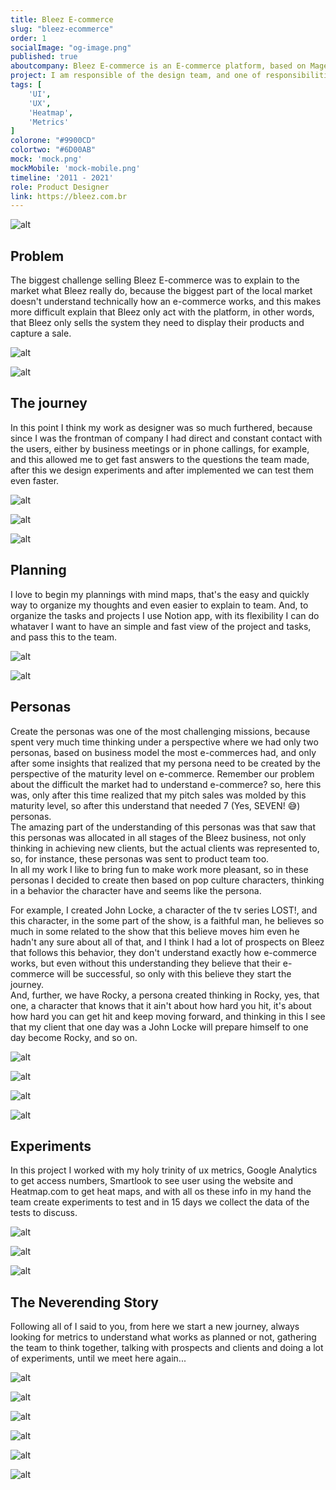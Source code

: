```yaml
---
title: Bleez E-commerce
slug: "bleez-ecommerce"
order: 1
socialImage: "og-image.png"
published: true
aboutcompany: Bleez E-commerce is an E-commerce platform, based on Magento 2, focused in start and grow an online store.
project: I am responsible of the design team, and one of responsibilities of design team was act with the marketing team, looking for new clients.
tags: [
    'UI',
    'UX',
    'Heatmap',
    'Metrics'
]
colorone: "#9900CD"
colortwo: "#6D00AB"
mock: 'mock.png'
mockMobile: 'mock-mobile.png'
timeline: '2011 - 2021'
role: Product Designer
link: https://bleez.com.br
---
```

![alt](case/cover.png)

<div class="text">

## Problem

<p>The biggest challenge selling Bleez E-commerce was to explain to the market what Bleez really do, because the biggest part of the local market doesn't understand technically how an e-commerce works, and this makes more difficult explain that Bleez only act with the platform, in other words, that Bleez only sells the system they need to display their products and capture a sale.</p>

</div>

<div class="gallery gallery-narrow">

![alt](case/bleez-case-home-mobile.png)

![alt](case/bleez-case-home.png)

</div>

<div class="text">

## The journey

<p>In this point I think my work as designer was so much furthered, because since I was the frontman of company I had direct and constant contact with the users, either by business meetings or in phone callings, for example, and this allowed me to get fast answers to the questions the team made, after this we design experiments and after implemented we can test them even faster.</p>

</div>

<div class="gallery">

![alt](case/bleez-plans3.png)

![alt](case/bleez-plans2.png)

![alt](case/bleez-plans1.png)

</div>

<div class="text">

## Planning

<p>
I love to begin my plannings with mind maps, that's the easy and quickly way to organize my thoughts and even easier to explain to team. And, to organize the tasks and projects I use Notion app, with its flexibility I can do whataver I want to have an simple and fast view of the project and tasks, and pass this to the team.
</p>

</div>

<div class="gallery gallery-narrow">

![alt](case/bleez-planning-1.png)

![alt](case/bleez-planning-2.png)

</div>

<div class="text">

## Personas

<p>
Create the personas was one of the most challenging missions, because spent very much time thinking under a perspective where we had only two personas, based on business model the most e-commerces had, and only after some insights that realized that my persona need to be created by the perspective of the maturity level on e-commerce. Remember our problem about the difficult the market had to understand e-commerce? so, here this was, only after this time realized that my pitch sales was molded by this maturity level, so after this understand that needed 7 (Yes, SEVEN! 😅) personas.
<br />
The amazing part of the understanding of this personas was that saw that this personas was allocated in all stages of the Bleez business, not only thinking in achieving new clients, but the actual clients was represented to, so, for instance, these personas was sent to product team too.
<br />
In all my work I like to bring fun to make work more pleasant, so in these personas I decided to create then based on pop culture characters, thinking in a behavior the character have and seems like the persona.
</p>

<p>
For example, I created John Locke, a character of the tv series LOST!, and this character, in the some part of the show, is a faithful man, he believes so much in some related to the show that this believe moves him even he hadn't any sure about all of that, and I think I had a lot of prospects on Bleez that follows this behavior, they don't understand exactly how e-commerce works, but even without this understanding they believe that their e-commerce will be successful, so only with this believe they start the journey.
<br />
And, further, we have Rocky, a persona created thinking in Rocky, yes, that one, a character that knows that it ain't about how hard you hit, it's about how hard you can get hit and keep moving forward, and thinking in this I see that my client that one day was a John Locke will prepare himself to one day become Rocky, and so on.
</p>

</div>

<div class="gallery">

![alt](case/bleez-persona-1.png)

![alt](case/bleez-persona-2.png)

![alt](case/bleez-persona-3.png)

![alt](case/bleez-persona-4.png)

</div>

<div class="text">

## Experiments

<p>
In this project I worked with my holy trinity of ux metrics, Google Analytics to get access numbers, Smartlook to see user using the website and Heatmap.com to get heat maps, and with all os these info in my hand the team create experiments to test and in 15 days we collect the data of the tests to discuss.
</p>

</div>

<div class="gallery">

![alt](case/bleez-metrics-1.png)

![alt](case/bleez-metrics-2.png)

![alt](case/bleez-metrics-3.png)

</div>

<div class="text">

## The Neverending Story

<p>
Following all of I said to you, from here we start a new journey, always looking for metrics to understand what works as planned or not, gathering the team to think together, talking with prospects and clients and doing a lot of experiments, until we meet here again...
</p>

</div>

<div class="gallery">

![alt](case/bleez-case-1.png)

![alt](case/bleez-case-2.png)

![alt](case/bleez-case-3.png)

</div>

<div class="gallery">

![alt](case/bleez-funcionalidades.png)

![alt](case/bleez-precos.png)

![alt](case/bleez-blog.png)

</div>